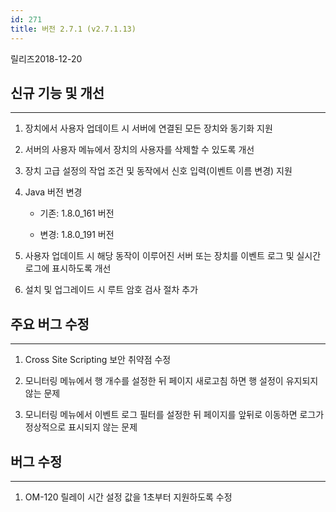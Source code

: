 ```yaml
---
id: 271
title: 버전 2.7.1 (v2.7.1.13)
---
```


릴리즈<Separator/>2018-12-20

## 신규 기능 및 개선

---

1. 장치에서 사용자 업데이트 시 서버에 연결된 모든 장치와 동기화 지원

1. 서버의 사용자 메뉴에서 장치의 사용자를 삭제할 수 있도록 개선

1. 장치 고급 설정의 작업 조건 및 동작에서 신호 입력(이벤트 이름 변경) 지원

1. Java 버전 변경

    * 기존: 1.8.0_161 버전

    * 변경: 1.8.0_191 버전

1. 사용자 업데이트 시 해당 동작이 이루어진 서버 또는 장치를 이벤트 로그 및 실시간 로그에 표시하도록 개선

1. 설치 및 업그레이드 시 루트 암호 검사 절차 추가

## 주요 버그 수정

---

1. Cross Site Scripting 보안 취약점 수정

1. 모니터링 메뉴에서 행 개수를 설정한 뒤 페이지 새로고침 하면 행 설정이 유지되지 않는 문제

1. 모니터링 메뉴에서 이벤트 로그 필터를 설정한 뒤 페이지를 앞뒤로 이동하면 로그가 정상적으로 표시되지 않는 문제

## 버그 수정

---

1. OM-120 릴레이 시간 설정 값을 1초부터 지원하도록 수정